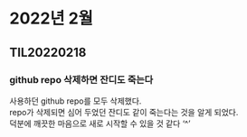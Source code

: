 # 2022년 2월

## TIL20220218 

### github repo 삭제하면 잔디도 죽는다 {#til-20220218-1}

사용하던 github repo를 모두 삭제했다.  
repo가 삭제되면 심어 두었던 잔디도 같이 죽는다는 것을 알게 되었다.  
덕분에 깨끗한 마음으로 새로 시작할 수 있을 것 같다 '^'  

### 

